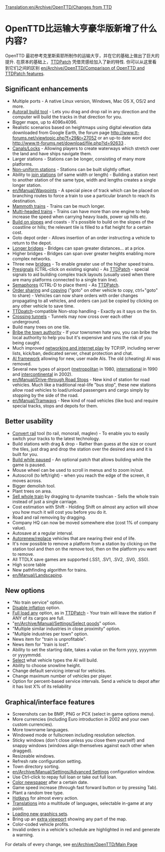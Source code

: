 [[Translation:en/Archive/OpenTTD/Changes from TTD]]

=OpenTTD比运输大亨豪华版新增了什么内容?=

OpenTTD 最初参考克里斯索耶所制作的运输大亨，并在它的基础上做出了巨大的提升. 在原本的基础上，[http://www.ttdpatch.net/ TTDPatch] 凭借灵感给加入了新的特性. 你可以从这里看到它们之间的区别 [[en/Archive/OpenTTD/Comparison of OpenTTD and TTDPatch features]].

==Significant enhancements==

* Multiple ports - A native Linux version, Windows, Mac OS X, OS/2 and more.
* [[en/Archive/Manual/Autorail|Autorail build tool]] - Lets you drag and drop rail in any direction and the computer will build the tracks in that direction for you.
* Bigger maps, up to 4096x4096.
* Realistic scenarios based on heightmaps using digital elevation data downloaded from Google Earth, the forum page http://www.tt-forums.net/viewtopic.php?f=29&t=27052  or an up-to date word doc http://www.tt-forums.net/download/file.php?id=92633 .
* [[en/Manual/Water Transport Tiles|Canals/Locks]] - Allowing players to create waterways which stretch over the land and have ships navigate them.
* Larger stations - Stations can be longer, consisting of many more platforms.
* [[en/Archive/Manual/Settings/Nonuniform stations|Non-uniform stations]] - Stations can be built slightly offset.
* Ability to [[en/Archive/Manual/Settings/Join train stations|join stations]] (of same width or length) - Building a station next to another station of the same type, width and lengths creates a single longer station.
* [[en/Manual/Waypoints]] - A special piece of track which can be placed on branching routes to force a train to use a particular branch to reach its destination.
* [[en/Archive/Manual/Settings/Mammoth trains|Mammoth trains]] - Trains can be much longer.
* [[en/Archive/Manual/Multiheaded trains|Multi-headed trains]] - Trains can have more than one engine to help increase the speed when carrying heavy loads, power up hills etc.
* [[en/Archive/Manual/Settings/Build on slopes|Build on slopes]] and coasts - It's possible to build on the slopes of the coastline or hills; the relevant tile is filled to a flat height for a certain cost.
* Goto depot order - Allows insertion of an order instructing a vehicle to return to the depot.
* [[en/Archive/Manual/Settings/Longer bridges|Longer bridges]] - Bridges can span greater distances... at a price.
* Higher bridges - Bridges can span over greater heights enabling more complex networks.
* Three new [[en/Manual/Bridges|bridges]] - To enable greater use of the higher speed trains.
* [[en/Manual/Signals#presignals|Presignals]] (CTRL-click on existing signals) - As [http://www.ttdpatch.net/ TTDPatch] - special signals to aid building complex track layouts (usually used when there are many platforms connected to a single train line).
* [[en/Manual/Signals#semaphores|Semaphores]] (CTRL-D to place them) - As [http://www.ttdpatch.net/ TTDPatch].
* [[en/Manual/Orders#shared-orders|Order sharing]] and [[en/Manual/Orders#copy-orders|copying]] ("goto" on other vehicle to copy, ctrl+"goto" to share) - Vehicles can now share orders with order changes propagating to all vehicles, and orders can just be copied by clicking on any other vehicle to save time.
* [http://www.ttdpatch.net/ TTDpatch]-compatible Non-stop handling - Exactly as it says on the tin.
* [[en/Archive/Manual/Crossing tunnels|Crossing tunnels]] - Tunnels may now cross over each other underground.
* Build many trees on one tile.
* [[en/Archive/Manual/Settings/Bribe authority|Bribe the town authority]] - If your townsmen hate you, you can bribe the local authority to help you but it's expensive and runs the risk of you being caught.
* Much improved [[en/Manual/Multiplayer|networking and internet play]] by TCP/IP, including server lists, kick/ban, dedicated server, cheat protection and chat.
* [[en/Development/Script/Main Page|AI framework]] allowing for new, user made AIs. The old (cheating) AI was removed.
* Several new types of airport ([[en/Manual/Airports#metropolitan-airport|metropolitan]] in 1980, [[en/Manual/Airports#international-airport|international]] in 1990 and [[en/Manual/Airports#intercontinental-airport|intercontinental]] in 2002).
* [[en/Manual/Drive-through Road Stops]] - New kind of station for road vehicles. Much like a traditional real-life "bus stop", these new stations allow road vehicles to load/unload passengers and cargo simply by stopping by the side of the road.
* [[en/Manual/Tramways]] - New kind of road vehicles (like bus) and require special tracks, stops and depots for them.

==Better usability==

* [[en/Manual/Convert rail|Convert rail]] tool (to rail, monorail, maglev) - To enable you to easily switch your tracks to the latest technology.
* Build stations with drag & drop - Rather than guess at the size or count the tiles, just drag and drop the station over the desired area and it is built for you.
* [[en/Archive/Manual/Settings/Build in pause|Build while paused]] - An optional patch that allows building while the game is paused.
* Mouse wheel can be used to scroll in menus and to zoom in/out.
* Autoscroll (to left/right) - when you reach the edge of the screen, it moves across.
* Bigger demolish tool.
* Plant trees on area.
* [[en/Manual/Sell entire train|Sell whole train]] by dragging to dynamite trashcan - Sells the whole train instead of just a single carriage.
* Cost estimation with Shift - Holding Shift on almost any action will show you how much it will cost you before you do it.
* Road and rail removing by dragging.
* Company HQ can now be moved somewhere else (cost 1% of company value).
* Autosave at a regular interval.
* [[en/Archive/Manual/Settings/Advanced Settings/Vehicles|Autorenew/replace]] vehicles that are nearing their end of life.
* It's now possible to remove a platform from a station by clicking on the station tool and then on the remove tool, then on the platform you want to remove.
* All TTDLX save games are supported (.SS1, .SV1, .SV2, .SV0, .SS0). 
* High score table
* New pathfinding algorithm for trains.
* [[en/Manual/Landscaping]].

==New options==

* "No train service" option.
* [[en/Archive/Manual/Settings/Disable inflation|Disable inflation]] option.
* [[en/Archive/Manual/Settings/Full load any cargo|Full load any]] option, as in [http://www.ttdpatch.net/ TTDPatch] - Your train will leave the station if ANY of its cargos are full.
* "[[en/Archive/Manual/Settings/Select goods]]" option.
* "Multiple similar industries in close proximity" option.
* "Multiple industries per town" option.
* News item for "train is unprofitable".
* News item for "train is lost".
* Ability to set the starting date, takes a value on the form yyyy, yyyymm or yyyymmdd.
* [[en/Archive/Manual/Settings/Disable AI vehicles|Select]] what vehicle types the AI will build.
* Ability to choose snowline height.
* Change default servicing interval for vehicles.
* Change maximum number of vehicles per player.
* Option for percent-based service intervals. Send a vehicle to depot after it has lost X% of its reliability

==Graphical/interface features==

* Screenshots can be BMP, PNG or PCX (select in game options menu).
* More currencies (including Euro introduction in 2002 and your own custom currencies).
* More townname languages.
* Windowed mode or fullscreen including resolution selection.
* Sticky windows (don't close unless you close them yourself) and snappy windows (windows align themselves against each other when dragged).
* Resizeable windows.
* Refresh rate configuration setting.
* Town directory sorting.
* [[en/Archive/Manual/Settings/Advanced Settings]] configuration window.
* Use Ctrl-click to repay full loan or take out full loan.
* [[en/Archive/Manual/Settings/Coloured newspaper|Color newspaper]] after a certain date.
* Game speed increase (through fast forward button or by pressing Tab).
* Plant a random tree type.
* [[en/Manual/Hotkeys|Hotkeys]] for almost every action.
* [[en/Archive/Community/Internationalization|Translations]] into a multitude of languages, selectable in-game at any point.
* [[en/Manual/NewGRF|Loading new graphics sets]].
* Bring up an [[en/Manual/Extra Viewport|extra viewport]] showing any part of the map.
* Color-coded vehicle profits.
* Invalid orders in a vehicle's schedule are highlighted in red and generate a warning.

For details of every change, see [[en/Archive/OpenTTD/Main Page]]